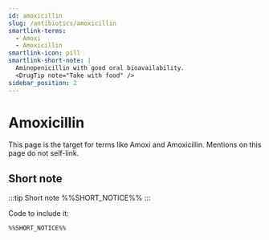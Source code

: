 ```yaml
---
id: amoxicillin
slug: /antibiotics/amoxicillin
smartlink-terms:
  - Amoxi
  - Amoxicillin
smartlink-icon: pill
smartlink-short-note: |
  Aminopenicillin with good oral bioavailability.
  <DrugTip note="Take with food" />
sidebar_position: 2
---
```


# Amoxicillin

This page is the target for terms like Amoxi and Amoxicillin.
Mentions on this page do not self-link.

## Short note

:::tip Short note
%%SHORT_NOTICE%%
:::

Code to include it:

```md
%%SHORT_NOTICE%%
```
